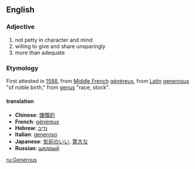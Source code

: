 == English ==

=== Adjective ===
# not petty in character and mind
# willing to give and share unsparingly
# more than adequate

=== Etymology ===
First attested in [[1588]], from [[Middle French]] [[généreux]], from [[Latin]] [[generosus]] "of noble birth," from [[genus]] "race, stock".

====translation====
*'''Chinese''': [[慷慨的]]
*'''French''': [[généreux]]
*'''Hebrew''': [[נדיב]]
*'''Italian''': [[generoso]]
*'''Japanese''': [[気前のいい]], [[寛大な]]
*'''Russian''': [[щедрый]]

[[ru:Generous]]